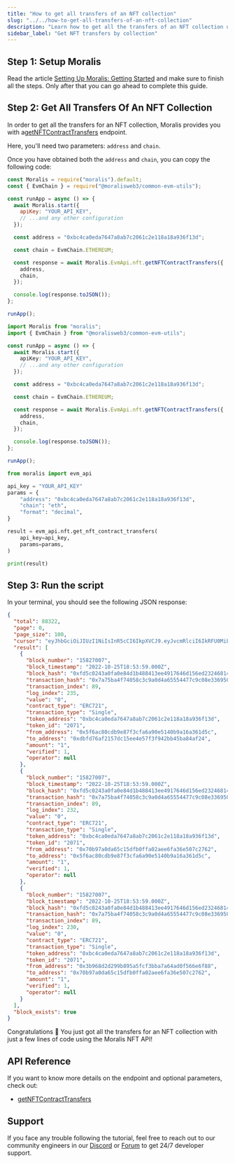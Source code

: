 ```yaml
---
title: "How to get all transfers of an NFT collection"
slug: "../../how-to-get-all-transfers-of-an-nft-collection"
description: "Learn how to get all the transfers of an NFT collection using the Moralis NFT API."
sidebar_label: "Get NFT transfers by collection"
---
```


## Step 1: Setup Moralis

Read the article [Setting Up Moralis: Getting Started](/web3-data-api/evm/get-your-api-key) and make sure to finish all the steps. Only after that you can go ahead to complete this guide.

## Step 2: Get All Transfers Of An NFT Collection

In order to get all the transfers for an NFT collection, Moralis provides you with a[getNFTContractTransfers](/web3-data-api/evm/reference/get-nft-contract-transfers) endpoint.

Here, you'll need two parameters: `address` and `chain`.

Once you have obtained both the `address` and `chain`, you can copy the following code:


<Tabs groupId="programming-language">
  <TabItem value="javascript" label="index.js (JavaScript)" default>

```javascript index.js
const Moralis = require("moralis").default;
const { EvmChain } = require("@moralisweb3/common-evm-utils");

const runApp = async () => {
  await Moralis.start({
    apiKey: "YOUR_API_KEY",
    // ...and any other configuration
  });

  const address = "0xbc4ca0eda7647a8ab7c2061c2e118a18a936f13d";

  const chain = EvmChain.ETHEREUM;

  const response = await Moralis.EvmApi.nft.getNFTContractTransfers({
    address,
    chain,
  });

  console.log(response.toJSON());
};

runApp();
```

</TabItem>
<TabItem value="typescript" label="index.ts (TypeScript)">

```typescript index.ts
import Moralis from "moralis";
import { EvmChain } from "@moralisweb3/common-evm-utils";

const runApp = async () => {
  await Moralis.start({
    apiKey: "YOUR_API_KEY",
    // ...and any other configuration
  });

  const address = "0xbc4ca0eda7647a8ab7c2061c2e118a18a936f13d";

  const chain = EvmChain.ETHEREUM;

  const response = await Moralis.EvmApi.nft.getNFTContractTransfers({
    address,
    chain,
  });

  console.log(response.toJSON());
};

runApp();
```

</TabItem>
<TabItem value="python" label="index.py (Python)">

```python index.py
from moralis import evm_api

api_key = "YOUR_API_KEY"
params = {
    "address": "0xbc4ca0eda7647a8ab7c2061c2e118a18a936f13d",
    "chain": "eth",
    "format": "decimal",
}

result = evm_api.nft.get_nft_contract_transfers(
    api_key=api_key,
    params=params,
)

print(result)
```

</TabItem>
</Tabs>

## Step 3: Run the script


<RunTheScript />

In your terminal, you should see the following JSON response:

```json
{
  "total": 88322,
  "page": 0,
  "page_size": 100,
  "cursor": "eyJhbGciOiJIUzI1NiIsInR5cCI6IkpXVCJ9.eyJvcmRlciI6IkRFU0MiLCJvZmZzZXQiOjAsImxpbWl0IjozLCJ0b2tlbl9hZGRyZXNzIjoiMHhiYzRjYTBlZGE3NjQ3YThhYjdjMjA2MWMyZTExOGExOGE5MzZmMTNkIiwid2hlcmUiOnt9LCJwYWdlIjoxLCJrZXkiOiIxNTgyNzAwNy44OS4yMzAuMCIsInRvdGFsIjo4ODMyMiwiaWF0IjoxNjY2NzI5NTI5fQ.f3u98Vp_H6hwWC8DpjozJ_BIWrLo8C51Uxob-4MbVzM",
  "result": [
    {
      "block_number": "15827007",
      "block_timestamp": "2022-10-25T18:53:59.000Z",
      "block_hash": "0xfd5c0243a0fa0e84d1b488413ee4917646d156ed23246814ffe39ca28dc13f31",
      "transaction_hash": "0x7a75ba4f74058c3c9a0d4a65554477c9c08e33695002682ca463a9d0f52eed6e",
      "transaction_index": 89,
      "log_index": 235,
      "value": "0",
      "contract_type": "ERC721",
      "transaction_type": "Single",
      "token_address": "0xbc4ca0eda7647a8ab7c2061c2e118a18a936f13d",
      "token_id": "2071",
      "from_address": "0x5f6ac80cdb9e87f3cfa6a90e5140b9a16a361d5c",
      "to_address": "0xdbfd76af2157dc15ee4e57f3f942bb45ba84af24",
      "amount": "1",
      "verified": 1,
      "operator": null
    },
    {
      "block_number": "15827007",
      "block_timestamp": "2022-10-25T18:53:59.000Z",
      "block_hash": "0xfd5c0243a0fa0e84d1b488413ee4917646d156ed23246814ffe39ca28dc13f31",
      "transaction_hash": "0x7a75ba4f74058c3c9a0d4a65554477c9c08e33695002682ca463a9d0f52eed6e",
      "transaction_index": 89,
      "log_index": 232,
      "value": "0",
      "contract_type": "ERC721",
      "transaction_type": "Single",
      "token_address": "0xbc4ca0eda7647a8ab7c2061c2e118a18a936f13d",
      "token_id": "2071",
      "from_address": "0x70b97a0da65c15dfb0ffa02aee6fa36e507c2762",
      "to_address": "0x5f6ac80cdb9e87f3cfa6a90e5140b9a16a361d5c",
      "amount": "1",
      "verified": 1,
      "operator": null
    },
    {
      "block_number": "15827007",
      "block_timestamp": "2022-10-25T18:53:59.000Z",
      "block_hash": "0xfd5c0243a0fa0e84d1b488413ee4917646d156ed23246814ffe39ca28dc13f31",
      "transaction_hash": "0x7a75ba4f74058c3c9a0d4a65554477c9c08e33695002682ca463a9d0f52eed6e",
      "transaction_index": 89,
      "log_index": 230,
      "value": "0",
      "contract_type": "ERC721",
      "transaction_type": "Single",
      "token_address": "0xbc4ca0eda7647a8ab7c2061c2e118a18a936f13d",
      "token_id": "2071",
      "from_address": "0x3b968d2d299b895a5fcf3bba7a64ad0f566e6f88",
      "to_address": "0x70b97a0da65c15dfb0ffa02aee6fa36e507c2762",
      "amount": "1",
      "verified": 1,
      "operator": null
    }
  ],
  "block_exists": true
}
```

Congratulations 🥳 You just got all the transfers for an NFT collection with just a few lines of code using the Moralis NFT API!

## API Reference

If you want to know more details on the endpoint and optional parameters, check out:


  - <a href="/web3-data-api/evm/reference/get-nft-contract-transfers">getNFTContractTransfers</a>


## Support

If you face any trouble following the tutorial, feel free to reach out to our community engineers in our [Discord](https://moralis.io/discord) or [Forum](https://forum.moralis.io) to get 24/7 developer support.

